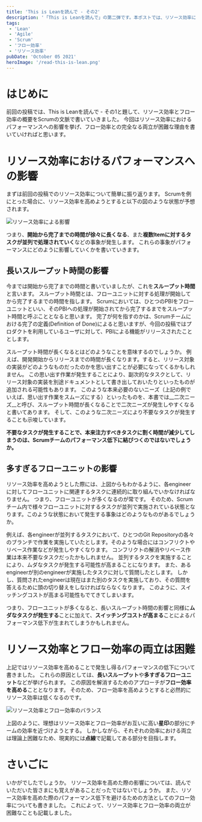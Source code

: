 ```yaml
---
title: 'This is Leanを読んで - その2'
description: '「This is Leanを読んで」の第二弾です。本ポストでは、リソース効率によるパフォーマンスの影響やフロー効率との両立の困難な理由を記載します。'
tags:
 - 'Lean'
 - 'Agile'
 - 'Scrum'
 - 'フロー効率'
 - 'リソース効率'
pubDate: 'October 05 2021'
heroImage: '/read-this-is-lean.png'
---
```



# はじめに
前回の投稿では、This is Leanを読んで - その1と題して、リソース効率とフロー効率の概要をScrumの文脈で書いていきました。
今回はリソース効率におけるパフォーマンスへの影響を挙げ、フロー効率との完全なる両立が困難な理由を書いていければと思います。

# リソース効率におけるパフォーマンスへの影響
まずは前回の投稿でのリソース効率について簡単に振り返ります。
Scrumを例にとった場合に、リソース効率を高めようとすると以下の図のような状態が予想されます。

<Image class="mb-10" src={resultResourceEfficiencyImage} alt='リソース効率による影響' />

つまり、**開始から完了までの時間が徐々に長くなる**、また**複数Itemに対するタスクが並列で処理されていく**などの事象が発生します。
これらの事象がパフォーマンスにどのように影響していくかを書いていきます。

## 長いスループット時間の影響
今までは開始から完了までの時間と書いていましたが、これを**スループット時間**と言います。
スループット時間とは、フローユニットに対する処理が開始してから完了するまでの時間を指します。
Scrumにおいては、ひとつのPBIをフローユニットといい、そのPBIへの処理が開始されてから完了するまでをスループット時間と呼ぶこととなると思います。
完了が何を指すのかは、Scrumチームにおける完了の定義(Definition of Done)によると思いますが、今回の投稿ではプロダクトを利用しているユーザに対して、PBIによる機能がリリースされたこととします。

スループット時間が長くなるとはどのようなことを意味するのでしょうか。
例えば、開発開始からリリースまでの時間が長くなります。すると、リリース対象の実装がどのようなものだったのかを思い出すことが必要になってくるかもしれません。
この思い出す作業が発生することにより、副次的なタスクとして、リリース対象の実装を別途ドキュメントとして書き出しておいたりといったものが追加される可能性もあります。
このような本来必要のないニーズ（上記の例でいえば、思い出す作業をスムーズにする）といったものを、本書では__二次ニーズ__と呼び、スループット時間が長くなることで二次ニーズが発生しやすくなると書いてあります。
そして、このような二次ニーズにより不要なタスクが発生することも示唆しています。

**不要なタスクが発生することで、本来注力すべきタスクに割く時間が減少してしまうのは、Scrumチームのパフォーマンス低下に結びつくのではないでしょうか。**

## 多すぎるフローユニットの影響
リソース効率を高めようとした際には、上図からもわかるように、各engineerに対してフローユニットに関連するタスクに連続的に取り組んでいかなければなりません。
つまり、フローユニットが多くなるのが常です。
そのため、Scrumチーム内で様々フローユニットに対するタスクが並列で実施されている状態となります。このような状態において発生する事象はどのようなものがあるでしょうか。

例えば、各engineerが並列するタスクにおいて、ひとつのGit Repositoryの各々のブランチで作業を実施していたとします。そのような場合にはコンフリクトやリベース作業などが発生しやすくなります。
コンフリクトの解消やリベース作業は本来不要なタスクだったかもしれません。
並列するタスクを実施することにより、ムダなタスクが発生する可能性が高まることになります。
また、あるengineerが別のengineerが実施したタスクに対して質問したとします。
しかし、質問されたengineerは現在はまた別のタスクを実施しており、その質問を答えるために頭の切り替えをしなければならなくなります。
このように、スイッチングコストが高まる可能性もでてきてしまいます。

つまり、フローユニットが多くなると、長いスループット時間の影響と同様に**ムダなタスクが発生する**ことに加えて、**スイッチングコストが高まる**ことによるパフォーマンス低下が生まれてしまうかもしれません。

# リソース効率とフロー効率の両立は困難
上記ではリソース効率を高めることで発生し得るパフォーマンスの低下について書きました。
これらの原因としては、**長いスループット**や**多すぎるフローユニット**などが挙げられます。
この原因を解消するためのアプローチが**フロー効率を高める**こととなります。
そのため、フロー効率を高めようとすると必然的にリソース効率は低くなるのです。

<Image class="mb-10" src={balanceResourceFlowEfficiency} alt='リソース効率とフロー効率のバランス' />

上図のように、理想はリソース効率とフロー効率がお互いに高い**星印**の部分にチームの効率を近づけようとする。
しかしながら、それぞれの効率における両立は理論上困難なため、現実的には**点線**で記載してある部分を目指します。

# さいごに
いかがでしたでしょうか。
リソース効率を高めた際の影響については、読んでいただいた皆さまにも覚えがあることだったではないでしょうか。
また、リソース効率を高めた際のパフォーマンス低下を避けるための方法としてのフロー効率についても書きました。
これによって、リソース効率とフロー効率の両立が困難なことも記載しました。
